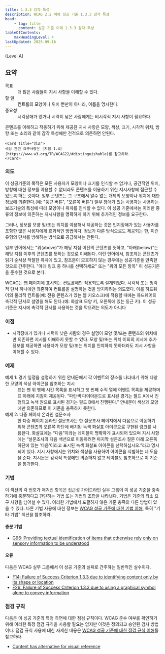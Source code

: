 ```yaml
---
title: 1.3.3 감각 특성
description: WCAG 2.2 이해 성공 기준 1.3.3 감각 특성
head:
    - tag: title
      content: 성공 기준 이해 1.3.3 감각 특성
tableOfContents:
    maxHeadingLevel: 4
lastUpdated: 2025-09-16
---
```



(Level A)

## 요약

<dl>
<dt>목표</dt>
<dd>더 많은 사람들이 지시 사항을 이해할 수 있다.</dd>
<dt>할 일</dt>
<dd>컨트롤의 모양이나 위치 뿐만이 아니라, 이름을 명시한다.</dd>
<dt>중요성</dt>
<dd>시각장애가 있거나 시력이 낮은 사람에게는 비시각적 지시 사항이 필요하다.</dd>
</dl>

<Card title="성공 기준(SC)">
콘텐츠를 이해하고 작동하기 위해 제공된 지시 사항은 모양, 색상, 크기, 시각적 위치, 방향 또는 소리와 같이 감각 특성에만 전적으로 의존하면 안된다.

    <Card title="참고">
    색상 관련 요구사항은 [지침 1.4](https://www.w3.org/TR/WCAG22/#distinguishable)를 참고하라.
    </Card>
</Card>

### 의도

이 성공기준의 목적은 모든 사용자가 모양이나 크기를 인식할 수 없거나, 공간적인 위치, 방향에 대한 정보를 이용할 수 없더라도 콘텐츠를 이용하기 위한 지시사항에 접근할 수 있도록 하는 것이다. 일부 콘텐츠는 그 구조에서 알수 없는 개체의 모양이나 위치에 대한 정보에 의존한다.(예: "둥근 버튼", "오른쪽 버튼") 일부 장애가 있는 사용자는 사용하는 보조기술의 특성에 따라 모양이나 위치를 인식할 수 없다. 이 성공 기준에서는 이러한 종류의 정보에 의존하는 지시사항을 명확하게 하기 위해 추가적인 정보를 요구한다.

그러나, 정보를 모양 및/또는 위치를 이용해서 제공하는 것은 인지장애가 있는 사용자를 포함한 많은 사용자에게 효과적인 방법이다. 정보가 다른 방식으로도 제공되는 한, 이런 유형의 단서를 방해하는 방식으로 공급해서는 안된다.

일부 언어에서는 "위(<span lang="en">above</span>)"가 해당 지점 이전의 콘텐츠를 뜻하고, "아래(<span lang="en">below</span>)"는 해당 지점 이후의 콘텐츠를 뜻하는 것으로 이해된다. 이런 언어에서, 참조되는 콘텐츠가 읽기 순서상 적절한 위치에 있고, 참조문이 모호하지 않는 경우에는 성공기준을 만족한 것으로 간주한다. "아래 링크 중 하나를 선택하세요" 또는 "위의 모든 항목" 이 성공기준을 준수한 것으로 본다.

WCAG는 웹 페이지에 표시되는 컨트롤에만 적용되도록 설계되었다. 시각적 또는 청각적 단서 하나에만 의존하여 컨트롤을 설명하는 것을 방지하려는 의도였다. 이를 하드웨어의 물리적 컨트롤(예: 전용 콘텐츠가 있는 웹 키오스크)에 적용할 때에는 하드웨어의 촉각적 단서로 설명을 해도 된다.(예: 화살표 모양 키, 오른쪽에 있는 둥근 키). 이 성공 기준은 지시에 촉각적 단서를 사용하는 것을 막으려는 의도가 아니다

### 이점

*   시각장애가 있거나 시력이 낮은 사람의 경우 설명이 모양 및/또는 콘텐츠의 위치에만 의존하면 지시를 이해하지 못할 수 있다. 모양 및/또는 위치 이외의 지시에 추가 정보를 제공하면 사용자가 모양 및/또는 위치를 인지하지 못하더라도 지시 사항을 이해할 수 있다.

### 예제

<dl>
    <dt>예제 1: 경기 일정을 설명하기 위한 안내문에서 각 이벤트의 장소를 나타내기 위해 다양한 모양의 색상 아이콘을 참조하는 지시</dt>
    <dd>
        표는 맨 위 행에 시간 목록을 표시하고 첫 번째 수직 열에 이벤트 목록을 제공하며 표 아래에 지침이 제공된다. “파란색 다이아몬드로 표시된 경기는 필드 A에서 진행되고 녹색 원으로 표시된 경기는 필드 B에서 진행된다.” 안내문이 색상과 모양에만 의존하므로 이 기준을 충족하지 못한다.
    </dd>
    <dt>예제 2: 다중 페이지 온라인 설문조사</dt>
    <dd>
        한 다중 페이지 온라인 설문조사는 한 설문조사 페이지에서 다음으로 이동하기 위해 콘텐츠의 오른쪽 하단에 배치된 녹색 화살표 아이콘으로 구현된 링크를 사용한다. 화살표에는 “다음”이라는 레이블이 명확하게 표시되어 있으며 지시 사항에는 “설문조사의 다음 섹션으로 이동하려면 마지막 설문조사 질문 아래 오른쪽 하단에 있는 ‘다음’이라고 표시된 녹색 화살표 아이콘을 선택하십시오.”라고 명시되어 있다. 지시 사항에서는 위치와 색상을 사용하여 아이콘을 식별하는 데 도움을 준다. 지시문은 감각적 특성에만 의존하지 않고 레이블도 참조하므로 이 기준을 통과한다.
    </dd>
</dl>

### 기법

이 섹션의 각 번호가 매겨진 항목은 접근성 가이드라인 실무 그룹이 이 성공 기준을 충족하기에 충분하다고 판단하는 기법 또는 기법의 조합을 나타낸다. 기법은 기준의 최소 요구 사항을 넘어설 수 있다. 이러한 기법에서 포괄하지 않은 기준 충족의 다른 방법이 있을 수 있다. 다른 기법 사용에 대한 정보는 [WCAG 성공 기준에 대한 기법 이해](../understanding-techniques), 특히 "기타 기법" 섹션을 참조하라.

#### 충분 기법

*   [G96: Providing textual identification of items that otherwise rely only on sensory information to be understood](https://www.w3.org/WAI/WCAG22/Techniques/general/G96)

#### 오류

다음은 WCAG 실무 그룹에서 이 성공 기준의 실패로 간주하는 일반적인 실수이다.

*   [F14: Failure of Success Criterion 1.3.3 due to identifying content only by its shape or location](https://www.w3.org/WAI/WCAG22/Techniques/failures/F14)
*   [F26: Failure of Success Criterion 1.3.3 due to using a graphical symbol alone to convey information](https://www.w3.org/WAI/WCAG22/Techniques/failures/F26)

### 점검 규칙

다음은 이 성공 기준의 특정 측면에 대한 점검 규칙이다. WCAG 준수 여부를 확인하기 위해 이러한 특정 점검 규칙을 사용할 필요는 없지만 이것은 정의되고 승인된 검사 방법이다. 점검 규칙 사용에 대한 자세한 내용은 [WCAG 성공 기준에 대한 점검 규칙 이해](../understanding-act-rules)를 참고하라.

*   [Content has alternative for visual reference](https://www.w3.org/WAI/standards-guidelines/act/rules/9bd38c/proposed/)

